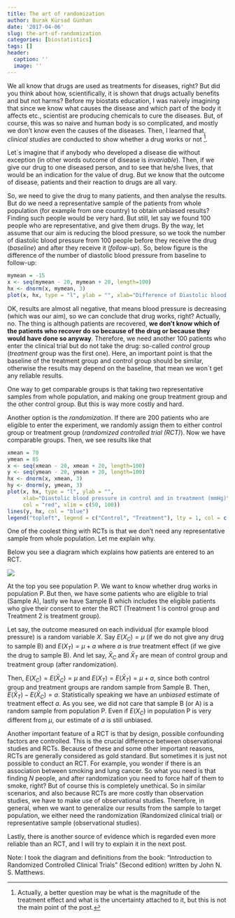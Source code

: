 ```yaml
---
title: The art of randomization
author: Burak Kürsad Günhan
date: '2017-04-06'
slug: the-art-of-randomization
categories: [biostatistics]
tags: []
header:
  caption: ''
  image: ''
---
```


<script type="text/javascript" async
src="https://cdn.mathjax.org/mathjax/latest/MathJax.js?config=TeX-MML-AM_CHTML">
</script>


We all know that drugs are used as treatments for diseases, right? But did you think about how, scientifically, it is shown that drugs actually benefits and but not harms? Before my biostats education, I was naively imagining that since we know what causes the disease and which part of the body it affects etc., scientist are producing chemicals to cure the diseases. But, of course, this was so naive and human body is so complicated, and mostly we don't know even the causes of the diseases. Then, I learned that, *clinical studies* are conducted to show whether a drug works or not [^1]. 


[^1]: Actually, a better question may be what is the magnitude of the treatment effect and what is the uncertainty attached to it, but this is not the main point of the post.


Let`s imagine that if anybody who developed a disease die without exception (in other words outcome of disease is *invariable*). Then, if we give our drug to one diseased person, and to see that he/she lives, that would be an indication for the value of drug. But we know that the outcome of disease, patients and their reaction to drugs are all vary. 

So, we need to give the drug to many patients, and then analyse the results. But do we need a representative sample of the patients from whole population (for example from one country) to obtain unbiased results? Finding such people would be very hard. But still, let say we found 100 people who are representative, and give them drugs. By the way, let assume that our aim is reducing the blood pressure, so we took the number of diastolic blood pressure from 100 people before they receive the drug (*baseline*) and after they receive it (*follow-up*). So, below figure is the difference of the number of diastolic blood pressure from baseline to follow-up:


```r
mymean = -15
x <- seq(mymean - 20, mymean + 20, length=100)
hx <- dnorm(x, mymean, 3)
plot(x, hx, type = "l", ylab = "", xlab="Difference of Diastolic blood pressure from baseline to follow-up (mmHg)")
```

OK, results are almost all negative, that means blood pressure is decreasing (which was our aim), so we can conclude that drug works, right? Actually, no. The thing is although patients are recovered, **we don't know which of the patients who recover do so because of the drug or because they would have done so anyway**. Therefore, we need another 100 patients who enter the clinical trial but do not take the drug: so-called *control* group (*treatment* group was the first one). Here, an important point is that the baseline of the treatment group and control group should be similar, otherwise the results may depend on the baseline, that mean we won`t get any reliable results.

One way to get comparable groups is that taking two representative samples from whole population, and making one group treatment group and the other control group. But this is way more costly and hard. 

Another option is the *randomization*. If there are 200 patients who are eligible to enter the experiment, we randomly assign them to either control group or treatment group (*randomized controlled trial (RCT)*). Now we have comparable groups. Then, we see results like that

```r
xmean = 70
ymean = 85
x <- seq(xmean - 20, xmean + 20, length=100)
y <- seq(ymean - 20, ymean + 20, length=100)
hx <- dnorm(x, xmean, 3)
hy <- dnorm(y, ymean, 3)
plot(x, hx, type = "l", ylab = "", 
     xlab="Diastolic blood pressure in control and in treatment (mmHg)", 
     col = "red", xlim = c(50, 100))
lines(y, hx, col = "blue")
legend("topleft", legend = c("Control", "Treatment"), lty = 1, col = c("blue", "red"))
```


One of the coolest thing with RCTs is that we don't need any representative sample from whole population. Let me explain why.

Below you see a diagram which explains how patients are entered to an RCT.

![](/post/2017-04-06-the-art-of-randomization_files/figure-html/RCT.png)


At the top you see population P. We want to know whether drug works in population P. But then, we have some patients who are eligible to trial (Sample A), lastly we have Sample B which includes the eligible patients who give their consent to enter the RCT (Treatment 1 is control group and Treatment 2 is treatment group). 

Let say, the outcome measured on each individual (for example blood pressure) is a random variable $X$. Say $E(X_{C}) = \mu$ (if we do not give any drug to sample B) and $E(X_{T}) = \mu + a$ where $a$ is *true* treatment effect (if we give the drug to sample B). And let say, $\bar{X}_{C}$ and $\bar{X}_{T}$ are mean of control group and treatment group (after randomization).

Then, $E(X_{C}) = E(\bar{X}_{C}) = \mu$ and $E(X_{T}) = E(\bar{X}_{T}) = \mu + a$, since both control group and treatment groups are random sample from Sample B. Then, $E(\bar{X}_{T}) - E(\bar{X}_{C}) = a$. Statistically speaking we have an *unbiased* estimate of treatment effect $a$.
As you see, we did not care that sample B (or A) is a random sample from population P. Even if $E(X_{C})$ in population P is very different from $\mu$, our estimate of $a$ is still unbiased.

Another important feature of a RCT is that by design, possible confounding factors are controlled. This is the crucial difference between observational studies and RCTs. Because of these and some other important reasons, RCTs are generally considered as gold standard. But sometimes it is just not possible to conduct an RCT. For example, you wonder if there is an association between smoking and lung cancer. So what you need is that finding $N$ people, and after randomization you need to force half of them to smoke, right? But of course this is completely unethical. So in similar scenarios, and also because RCTs are more costly than observation studies, we have to make use of observational studies. Therefore, in general, when we want to generalize our results from the sample to target population, we either need the randomization (Randomized clinical trial) or representative sample (observational studies).

Lastly, there is another source of evidence which is regarded even more reliable than an RCT, and I will try to explain it in the next post.

Note: I took the diagram and definitions from the book: "Introduction to Randomized
Controlled Clinical Trials" (Second edition) written by John N. S. Matthews.







